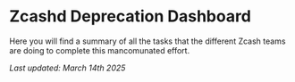 # Zcashd Deprecation Dashboard
 
Here you will find a summary of all the tasks that the different Zcash teams
are doing to complete this mancomunated effort.

_Last updated: March 14th 2025_
